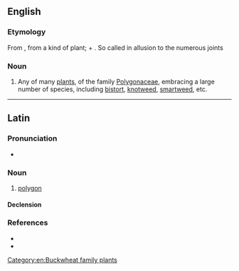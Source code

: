 {{also|Polygonum}}
==English==

===Etymology===
From {{etyl|NL.|en}}, from {{etyl|grc|en}} a kind of plant; {{m|grc|πολύς||many, much}} + {{m|grc|γωνία||corner, angle}}. So called in allusion to the numerous joints

===Noun===
{{en-noun}}

# {{lb|en|botany}} Any of many [[plant]]s, of the family [[Polygonaceae]], embracing a large number of species, including [[bistort]], [[knotweed]], [[smartweed]], etc.

[[Category:en:Buckwheat family plants]]

----

==Latin==

===Pronunciation===
* {{la-IPA|polygōnum}}

===Noun===
{{la-noun|polygōnum|polygōnī|n|second}}

# {{lb|la|mathematics}} [[polygon]]

====Declension====
{{la-decl-2nd-N|polygōn}}

===References===
* {{R:L&S}}
* {{R:Gaffiot}}